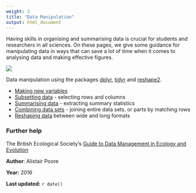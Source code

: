 ```yaml
---
weight: 3
title: "Data Manipulation"
output: html_document
---
```



Having skills in organising and summarising data is crucial for students and researchers in all sciences. On these pages, we give some guidance for manipulating data in ways that can save a lot of time when it comes to analysing data and making effective figures. 

![](Data_entry_image.jpg)

Data manipulation using the packages [dplyr](https://cran.r-project.org/web/packages/dplyr/index.html), [tidyr](https://blog.rstudio.org/2014/07/22/introducing-tidyr/) and [reshape2](https://cran.r-project.org/web/packages/reshape2/).

* [Making new variables](making-new-variables/)
* [Subsetting data](subsetting-data/) - selecting rows and columns  
* [Summarising data](summarising-data/) - extracting summary statistics  
* [Combining data sets](combining-data-sets/) - joining entire data sets, or parts by matching rows
* [Reshaping data](reshaping-data/) between wide and long formats  
  

### Further help
 
The British Ecological Society's [Guide to Data Management in Ecology and Evolution](http://www.britishecologicalsociety.org/wp-content/uploads/Publ_Data-Management-Booklet.pdf)
  

**Author**: Alistair Poore
 
**Year:** 2016

**Last updated:** `r date()`
